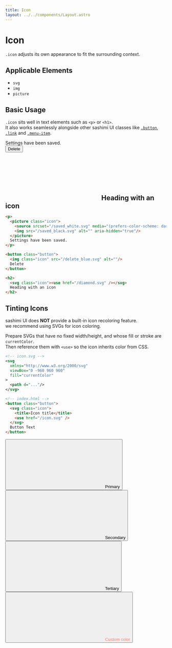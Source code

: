 ```yaml
---
title: Icon
layout: ../../components/Layout.astro
---
```



# Icon

`.icon` adjusts its own appearance to fit the surrounding context.

## Applicable Elements

- `svg`
- `img`
- `picture`

## Basic Usage

`.icon` sits well in text elements such as `<p>` or `<h1>`.  
It also works seamlessly alongside other sashimi UI classes like [`.button`](/components/button), [`.link`](/components/link) and [`.menu-item`](/components/menu-item).


<SamplePane>
<p style="margin: 0;"><picture class="icon"><source srcset="/saved_white.svg" media="(prefers-color-scheme: dark)"/><img src="/saved_black.svg" alt="" aria-hidden="true"/></picture>Settings have been saved.</p>
<button class="button"><img class="icon" src="/delete_blue.svg" alt=""/>Delete</button>
<h2 style="margin: 0;"><svg class="icon" stroke="currentColor"><use href="/diamond.svg" /></svg>Heading with an icon</h2>
</SamplePane>

```html
<p>
  <picture class="icon">
    <source srcset="/saved_white.svg" media="(prefers-color-scheme: dark)"/>
    <img src="/saved_black.svg" alt="" aria-hidden="true"/>
  </picture>
  Settings have been saved.
</p>

<button class="button">
  <img class="icon" src="/delete_blue.svg" alt=""/>
  Delete
</button>

<h2>
  <svg class="icon"><use href="/diamond.svg" /></svg>
  Heading with an icon
</h2>
```

## Tinting Icons

sashimi UI does **NOT** provide a built-in icon recoloring feature.  
we recommend using SVGs for icon coloring.

Prepare SVGs that have no fixed width/height, and whose fill or stroke are `currentColor`.  
Then reference them with `<use>` so the icon inherits color from CSS.

```xml
<!-- icon.svg -->
<svg
  xmlns="http://www.w3.org/2000/svg"
  viewBox="0 -960 960 960"
  fill="currentColor"
>
  <path d="..."/>
</svg>
```

```html
<!-- index.html -->
<button class="button">
  <svg class="icon">
    <title>Icon title</title>
    <use href="/icon.svg" />
  </svg>
  Button Text
</button>
```

<SamplePane>
  <button class="button primary">
    <svg class="icon">
      <title>Red Icon</title>
      <use href="/diamond.svg" />
    </svg>
    Primary
  </button>
  
  <button class="button secondary">
    <svg class="icon">
      <title>Red Icon</title>
      <use href="/diamond.svg" />
    </svg>
    Secondary
  </button>
  
  <button class="button tertiary">
    <svg class="icon">
      <title>Red Icon</title>
      <use href="/diamond.svg" />
    </svg>
    Tertiary
  </button>
  
  <button class="button tertiary" style="color: salmon;">
    <svg class="icon">
      <title>Red Icon</title>
      <use href="/diamond.svg" />
    </svg>
    Custom color
  </button>
</SamplePane>